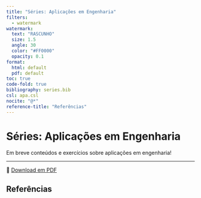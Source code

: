 ```yaml
---
title: "Séries: Aplicações em Engenharia"
filters:
  - watermark
watermark:
  text: "RASCUNHO"
  size: 1.5
  angle: 30
  color: "#FF0000"
  opacity: 0.1
format:
  html: default
  pdf: default
toc: true
code-fold: true
bibliography: series.bib
csl: apa.csl
nocite: "@*"
reference-title: "Referências"
---
```


# Séries: Aplicações em Engenharia

Em breve conteúdos e exercícios sobre aplicações em engenharia!

---

📄 [Download em PDF](./aplicacoes-engenharia.pdf){target="_blank"}

## Referências
